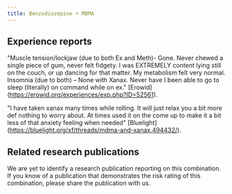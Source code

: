 ---
title: Benzodiazepine + MDMA
---

## Experience reports
"Muscle tension/lockjaw (due to both Ex and Meth)- Gone. Never chewed a single piece of gum, never felt fidgety. I was EXTREMELY content lying still on the couch, or up dancing for that matter. My metabolism felt very normal. Insomnia (due to both) – None with Xanax. Never have I been able to go to sleep (literally) on command while on ex." [Erowid] (https://erowid.org/experiences/exp.php?ID=52561).

"I have taken xanax many times while rolling. It will just relax you a bit more def nothing to worry about. At times used it on the come up to make it a bit less of that anxiety feeling when needed" [Bluelight] (https://bluelight.org/xf/threads/mdma-and-xanax.494432/).

## Related research publications
We are yet to identify a research publication reporting on this combination. If you know of a publication that demonstrates the risk rating of this combination, please share the publication with us.
